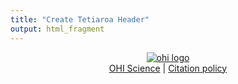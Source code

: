 ```yaml
---
title: "Create Tetiaroa Header"
output: html_fragment
---
```



<p align = "center">
[![ohi logo](ohi_banner.png)](http://ohi-science.org)
<br>
[OHI Science](http://ohi-science.org) |
[Citation policy](http://ohi-science.org/citation-policy/)
</p>